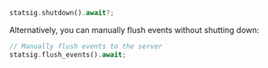 ```rust
statsig.shutdown().await?;
```

Alternatively, you can manually flush events without shutting down: 

```rust
// Manually flush events to the server
statsig.flush_events().await;
```